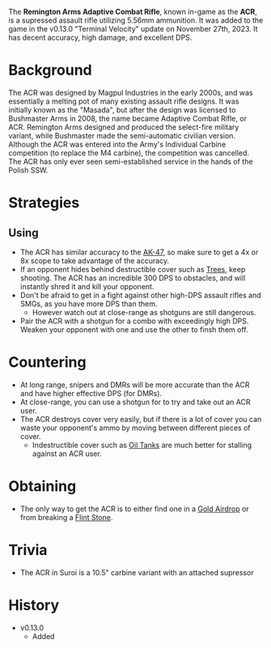 The **Remington Arms Adaptive Combat Rifle**, known in-game as the **ACR**, is a supressed assault rifle utilizing 5.56mm ammunition. It was added to the game in the v0.13.0 "Terminal Velocity" update on November 27th, 2023. It has decent accuracy, high damage, and excellent DPS.

# Background
The ACR was designed by Magpul Industries in the early 2000s, and was essentially a melting pot of many existing assault rifle designs. It was initially known as the "Masada", but after the design was licensed to Bushmaster Arms in 2008, the name became Adaptive Combat Rifle, or ACR. Remington Arms designed and produced the select-fire military variant, while Bushmaster made the semi-automatic civilian version. Although the ACR was entered into the Army's Individual Carbine competition (to replace the M4 carbine), the competition was cancelled. The ACR has only ever seen semi-established service in the hands of the Polish SSW.

# Strategies
## Using
- The ACR has similar accuracy to the [AK-47](/weapons/guns/ak47), so make sure to get a 4x or 8x scope to take advantage of the accuracy.
- If an opponent hides behind destructible cover such as [Trees](/obstacles/tree), keep shooting. The ACR has an incredible 300 DPS to obstacles, and will instantly shred it and kill your opponent.
- Don't be afraid to get in a fight against other high-DPS assault rifles and SMGs, as you have more DPS than them.
    - However watch out at close-range as shotguns are still dangerous.
- Pair the ACR with a shotgun for a combo with exceedingly high DPS. Weaken your opponent with one and use the other to finsh them off.

# Countering
- At long range, snipers and DMRs will be more accurate than the ACR and have higher effective DPS (for DMRs).
- At close-range, you can use a shotgun for to try and take out an ACR user.
- The ACR destroys cover very easily, but if there is a lot of cover you can waste your opponent's ammo by moving between different pieces of cover.
    - Indestructible cover such as [Oil Tanks](/obstacles/rock) are much better for stalling against an ACR user.

# Obtaining
- The only way to get the ACR is to either find one in a [Gold Airdrop](/obstacles/gold_airdrop_crate) or from breaking a [Flint Stone](/obstacles/flint_stone).

# Trivia
- The ACR in Suroi is a 10.5" carbine variant with an attached supressor

# History
- v0.13.0
    - Added